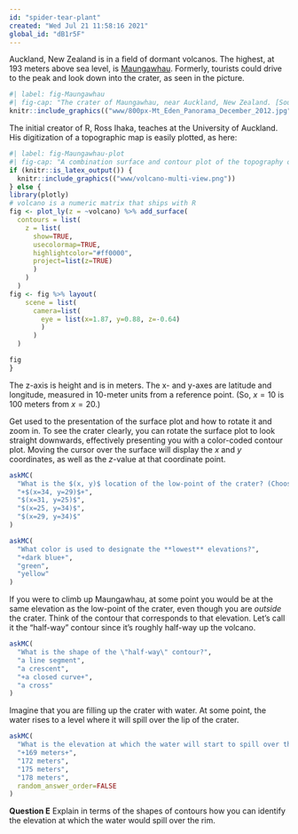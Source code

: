 ```yaml
---
id: "spider-tear-plant"
created: "Wed Jul 21 11:58:16 2021"
global_id: "dB1r5F"
---
```



Auckland, New Zealand is in a field of dormant volcanos. The highest, at 193 meters above sea level, is [Maungawhau](https://en.wikipedia.org/wiki/Maungawhau_/_Mount_Eden). Formerly, tourists could drive to the peak and look down into the crater, as seen in the picture.

```r
#| label: fig-Maungawhau
#| fig-cap: "The crater of Maungawhau, near Auckland, New Zealand. [Source](https://commons.wikimedia.org/wiki/File:Mt._Eden_Panorama_December_2012.jpg)"
knitr::include_graphics(("www/800px-Mt_Eden_Panorama_December_2012.jpg"))
```

The initial creator of R, Ross Ihaka, teaches at the University of Auckland. His digitization of a topographic map is easily plotted, as here:

```r
#| label: fig-Maungawhau-plot
#| fig-cap: "A combination surface and contour plot of the topography of Maungawhau."
if (knitr::is_latex_output()) {
  knitr::include_graphics(("www/volcano-multi-view.png"))
} else {
library(plotly)
# volcano is a numeric matrix that ships with R
fig <- plot_ly(z = ~volcano) %>% add_surface(
  contours = list(
    z = list(
      show=TRUE,
      usecolormap=TRUE,
      highlightcolor="#ff0000",
      project=list(z=TRUE)
      )
    )
  )
fig <- fig %>% layout(
    scene = list(
      camera=list(
        eye = list(x=1.87, y=0.88, z=-0.64)
        )
      )
  )

fig
}
```

The z-axis is height and is in meters. The x- and y-axes are latitude and longitude, measured in 10-meter units from a reference point. (So, $x=10$ is 100 meters from $x=20$.)

Get used to the presentation of the surface plot and how to rotate it and zoom in. To see the crater clearly, you can rotate the surface plot to look straight downwards, effectively presenting you with a color-coded contour plot. Moving the cursor over the surface will display the $x$ and $y$ coordinates, as well as the $z$-value at that coordinate point.

```r
askMC(
  "What is the $(x, y)$ location of the low-point of the crater? (Choose the closest answer.)", 
  "+$(x=34, y=29)$+",
  "$(x=31, y=25)$",
  "$(x=25, y=34)$",
  "$(x=29, y=34)$"
)
```

```r
askMC(
  "What color is used to designate the **lowest** elevations?",
  "+dark blue+",
  "green",
  "yellow"
)
```

If you were to climb up Maungawhau, at some point you would be at the same elevation as the low-point of the crater, even though you are *outside* the crater. Think of the contour that corresponds to that elevation. Let's call it the "half-way" contour since it's roughly half-way up the volcano.

```r
askMC(
  "What is the shape of the \"half-way\" contour?",
  "a line segment",
  "a crescent",
  "+a closed curve+",
  "a cross"
)
```

Imagine that you are filling up the crater with water. At some point, the water rises to a level where it will spill over the lip of the crater.

```r
askMC(
  "What is the elevation at which the water will start to spill over the crater lip? (Pick the closest answer.)", 
  "+169 meters+",
  "172 meters",
  "175 meters",
  "178 meters",
  random_answer_order=FALSE
)
```

**Question E** Explain in terms of the shapes of contours how you can identify the elevation at which the water would spill over the rim.

